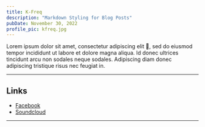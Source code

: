 ```yaml
---
title: K-Freq
description: "Markdown Styling for Blog Posts"
pubDate: November 30, 2022
profile_pic: kfreq.jpg
---
```


<BlogImage src={Dog} alt="Beagle Dog by Jules D. on Unsplash" />

Lorem ipsum dolor sit amet, consectetur adipiscing elit 🤣, sed do eiusmod tempor incididunt ut labore et dolore magna aliqua. Id donec ultrices tincidunt arcu non sodales neque sodales. Adipiscing diam donec adipiscing tristique risus nec feugiat in.

---

## Links

- [Facebook](https://www.facebook.com/kfreqhitech)
- [Soundcloud](https://soundcloud.com/kfreqhitech)

---
